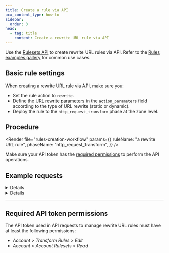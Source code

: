 ```yaml
---
title: Create a rule via API
pcx_content_type: how-to
sidebar:
  order: 3
head:
  - tag: title
    content: Create a rewrite URL rule via API
---
```



Use the [Rulesets API](/ruleset-engine/rulesets-api/) to create rewrite URL rules via API. Refer to the [Rules examples gallery](/rules/transform/examples/?operation=Rewrite+URL) for common use cases.

## Basic rule settings

When creating a rewrite URL rule via API, make sure you:

- Set the rule action to `rewrite`.
- Define the [URL rewrite parameters](/rules/transform/url-rewrite/reference/parameters/#api-information) in the `action_parameters` field according to the type of URL rewrite (static or dynamic).
- Deploy the rule to the `http_request_transform` phase at the zone level.

## Procedure

<Render
	file="rules-creation-workflow"
	params={{
		ruleName: "a rewrite URL rule",
		phaseName: "http_request_transform",
	}}
/>

Make sure your API token has the [required permissions](#required-api-token-permissions) to perform the API operations.

## Example requests

<Details header="Example: Add a rule that performs a static URL rewrite">

The following example sets the rules of an existing phase ruleset (`{ruleset_id}`) to a single rewrite URL rule — performing a static rewrite of the URI path — using the [Update a zone ruleset](/api/resources/rulesets/methods/update/) operation. The response will contain the complete definition of the ruleset you updated.

```bash
curl --request PUT \
https://api.cloudflare.com/client/v4/zones/{zone_id}/rulesets/{ruleset_id} \
--header "Authorization: Bearer <API_TOKEN>" \
--header "Content-Type: application/json" \
--data '{
  "rules": [
    {
      "expression": "(http.request.uri.query contains \"eu\")",
      "description": "My first static rewrite URL rule",
      "action": "rewrite",
      "action_parameters": {
        "uri": {
          "path": {
            "value": "/emea.html"
          }
        }
      }
    }
  ]
}'
```

```json output
{
	"result": {
		"id": "<RULESET_ID>",
		"name": "Zone-level Transform Ruleset",
		"description": "Zone-level ruleset that will execute Transform Rules.",
		"kind": "zone",
		"version": "2",
		"rules": [
			{
				"id": "<RULE_ID>",
				"version": "1",
				"action": "rewrite",
				"action_parameters": {
					"uri": {
						"path": {
							"value": "/emea.html"
						}
					}
				},
				"expression": "(http.request.uri.query contains \"eu\")",
				"description": "My first static rewrite URL rule",
				"last_updated": "2021-04-14T14:42:04.219025Z",
				"ref": "<RULE_REF>"
			}
		],
		"last_updated": "2021-04-14T14:42:04.219025Z",
		"phase": "http_request_transform"
	},
	"success": true,
	"errors": [],
	"messages": []
}
```

</Details>

<Details header="Example: Add a rule that performs a dynamic URL rewrite">

The following example sets the rules of an existing phase ruleset (`{ruleset_id}`) to a single rewrite URL rule — performing a dynamic rewrite of the URI path — using the [Update a zone ruleset](/api/resources/rulesets/methods/update/) operation. The response will contain the complete definition of the ruleset you updated.

```bash
curl --request PUT \
https://api.cloudflare.com/client/v4/zones/{zone_id}/rulesets/{ruleset_id} \
--header "Authorization: Bearer <API_TOKEN>" \
--header "Content-Type: application/json" \
--data '{
  "rules": [
    {
      "expression": "starts_with(http.request.uri.path, \"/news/2012/\")",
      "description": "My first dynamic rewrite URL rule",
      "action": "rewrite",
      "action_parameters": {
        "uri": {
          "path": {
            "expression": "concat(\"/archive\", http.request.uri.path)"
          }
        }
      }
    }
  ]
}'
```

```json output
{
	"result": {
		"id": "<RULESET_ID>",
		"name": "Zone-level Transform Ruleset",
		"description": "Zone-level ruleset that will execute Transform Rules.",
		"kind": "zone",
		"version": "2",
		"rules": [
			{
				"id": "<RULE_ID>",
				"version": "1",
				"action": "rewrite",
				"action_parameters": {
					"uri": {
						"path": {
							"expression": "concat(\"/archive\", http.request.uri.path)"
						}
					}
				},
				"expression": "starts_with(http.request.uri.path, \"/news/2012/\")",
				"description": "My first dynamic rewrite URL rule",
				"last_updated": "2021-04-14T14:42:04.219025Z",
				"ref": "<RULE_REF>"
			}
		],
		"last_updated": "2021-04-14T14:42:04.219025Z",
		"phase": "http_request_transform"
	},
	"success": true,
	"errors": [],
	"messages": []
}
```

</Details>

---

## Required API token permissions

The API token used in API requests to manage rewrite URL rules must have at least the following permissions:

- _Account_ > _Transform Rules_ > _Edit_
- _Account_ > _Account Rulesets_ > _Read_
